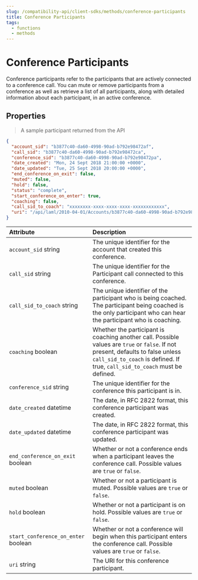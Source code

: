 ```yaml
---
slug: /compatibility-api/client-sdks/methods/conference-participants
title: Conference Participants
tags:
  - functions
  - methods
---
```


# Conference Participants

Conference participants refer to the participants that are actively connected to a conference call. 
You can mute or remove participants from a conference as well as retrieve a list of all participants, 
along with detailed information about each participant, in an active conference.

## Properties

> A sample participant returned from the API

```json
{
  "account_sid": "b3877c40-da60-4998-90ad-b792e98472af",
  "call_sid": "b3877c40-da60-4998-90ad-b792e98472ca",
  "conference_sid": "b3877c40-da60-4998-90ad-b792e98472pa",
  "date_created": "Mon, 24 Sept 2018 21:00:00 +0000",
  "date_updated": "Tue, 25 Sept 2018 20:00:00 +0000",
  "end_conference_on_exit": false,
  "muted": false,
  "hold": false,
  "status": "complete",
  "start_conference_on_enter": true,
  "coaching": false,
  "call_sid_to_coach": "xxxxxxxx-xxxx-xxxx-xxxx-xxxxxxxxxxxx",
  "uri": "/api/laml/2010-04-01/Accounts/b3877c40-da60-4998-90ad-b792e98472af/Conferences/b3877c40-da60-4998-90ad-b792e98472pa/Participants/b3877c40-da60-4998-90ad-b792e98472ca.json"
}
```

| Attribute                                                             | Description                                                                                                                                                                                                     |
| :-------------------------------------------------------------------- | :-------------------------------------------------------------------------------------------------------------------------------------------------------------------------------------------------------------- |
| `account_sid` <span class="optional-arg">string</span>                | The unique identifier for the account that created this conference.                                                                                                                                             |
| `call_sid` <span class="optional-arg">string</span>                   | The unique identifier for the Participant call connected to this conference.                                                                                                                                    |
| `call_sid_to_coach` <span class="optional-arg">string</span>          | The unique identifier of the participant who is being coached. The participant being coached is the only participant who can hear the participant who is coaching.                                              |
| `coaching` <span class="optional-arg">boolean</span>                  | Whether the participant is coaching another call. Possible values are `true` or `false`. If not present, defaults to false unless `call_sid_to_coach` is defined. If true, `call_sid_to_coach` must be defined. |
| `conference_sid` <span class="optional-arg">string</span>             | The unique identifier for the conference this participant is in.                                                                                                                                                |
| `date_created` <span class="optional-arg">datetime</span>             | The date, in RFC 2822 format, this conference participant was created.                                                                                                                                          |
| `date_updated` <span class="optional-arg">datetime</span>             | The date, in RFC 2822 format, this conference participant was updated.                                                                                                                                          |
| `end_conference_on_exit` <span class="optional-arg">boolean</span>    | Whether or not a conference ends when a participant leaves the conference call. Possible values are `true` or `false`.                                                                                          |
| `muted` <span class="optional-arg">boolean</span>                     | Whether or not a participant is muted. Possible values are `true` or `false`.                                                                                                                                   |
| `hold` <span class="optional-arg">boolean</span>                      | Whether or not a participant is on hold. Possible values are `true` or `false`.                                                                                                                                 |
| `start_conference_on_enter` <span class="optional-arg">boolean</span> | Whether or not a conference will begin when this participant enters the conference call. Possible values are `true` or `false`.                                                                                 |
| `uri` <span class="optional-arg">string</span>                        | The URI for this conference participant.                                                                                                                                                                        |

<!-- ### Create an Agent Conference Participant

> Create an Agent Conference Participant

```shell
curl https://example.signalwire.com/api/laml/2010-04-01/Accounts/{AccountSid}/Conferences/{ConferenceSid}/Participants.json \
  -X POST \
  --data-urlencode "From=+13103385674" \
  --data-urlencode "To=+13102439985" \
  -u "YourProjectID:YourAuthToken"
```
> Response `200 OK`

```json
{
  "account_sid": "b3877c40-da60-4998-90ad-b792e98472af",
  "call_sid": "b3877c40-da60-4998-90ad-b792e98472ca",
  "conference_sid": "b3877c40-da60-4998-90ad-b792e98472pa",
  "date_created": "Mon, 24 Sept 2018 21:00:00 +0000",
  "date_updated": "Tue, 25 Sept 2018 20:00:00 +0000",
  "end_conference_on_exit": false,
  "muted": false,
  "hold": false,
  "status": "complete",
  "start_conference_on_enter": true,
  "uri": "/api/laml/2010-04-01/Accounts/b3877c40-da60-4998-90ad-b792e98472af/Conferences/b3877c40-da60-4998-90ad-b792e98472pa/Participants/b3877c40-da60-4998-90ad-b792e98472ca.json",
  "from": null,
  "to": null
}
```

Agent conferences are useful for creating applications that allow agents to speak to your customer base.

Parameter |  |
| :--- | :----------- |
| `AccountSid` <span className="required-arg">Required</span> | The unique identifier for the account that created this conference. |
| `ConferenceSid` <span className="required-arg">Required</span> | The unique identifier for the conference this participant is in. |
| `From` <span className="required-arg">Required</span> | The number that will call the new conference participant. |
| `To` <span className="required-arg">Required</span> | The number that will be added to the conference. |
| `Beep` <span className="optional-arg">Optional</span> | Whether or not a beep will be played to the conference when a participant joins the call. Possible values are **true**, **false**, **onEnter**, or **onExit**. Default is **true**. |
| `CallSidToCoach` <span className="optional-arg">Optional</span> | The unique identifier for the participant that is being **coached**. When a participant is being coached, he/she will be the only participant that can hear what the participant in **coach** mode is saying. |
| `ConferenceRecord` <span className="optional-arg">Optional</span> | Whether or not the conference this participant is joining will be recorded. Possible vales are **true**, **false**, **record-from-start**, or **do-not-record**. Default is **false**. |
| `ConferenceRecordingStatusCallback` <span className="optional-arg">Optional</span> | The URL to request when a conference recording is accessible. |
| `ConferenceRecordingStatusCallbackEvent` <span className="optional-arg">Optional</span> | Which conference recording state changes will trigger a webhook to the URL provided in `ConferenceRecordingStatusCallback`. Possible values are **in-progress**, **completed**, or **failed**. Defaults to **in-progress**, **completed**, **failed**. |
| `ConferenceRecordingStatusCallbackMethod` <span className="optional-arg">Optional</span> | Whether the request to the `ConferenceRecordingStatusCallback` URL is a `GET` or a `POST`. Default is `POST`. |
| `ConferenceStatusCallback` <span className="optional-arg">Optional</span> | The URL to request with the conference events provided in `ConferenceStatusCallbackEvent`. This is set by the first participant to join a conference. |
| `ConferenceStatusCallbackEvent` <span className="optional-arg">Optional</span> | Which conference state changes will trigger a webhook to the URL provided in `ConferenceStatusCallback`. Possible values are **start**, **end**, **join**, **leave**, **mute**, **hold**, and **speaker**. Default is **start** and **end**. |
| `ConferenceStatusCallbackMethod` <span className="optional-arg">Optional</span> | Whether the request to the `ConferenceStatusCallback` URL is a `GET` or a `POST`. Default is `POST`. |
| `ConferenceTrim` <span className="optional-arg">Optional</span> | Whether or not to remove leading and trailing silence from conference recordings. Possible values are **trim-silence** and **do-not-trim**. Default is **trim-silence**. |
| `EarlyMedia` <span className="optional-arg">Optional</span> | Whether an agent can hear the state of the outbound call (i.e. ringing, disconnection). Possible values are **true** or **false**. Default is **true**. |
| `EndConferenceOnExit` <span className="optional-arg">Optional</span> | Whether or not the conference will end when this participant leaves the conference call. Possible values are **true** or **false**. Default is **false**. |
| `MaxParticipants` <span className="optional-arg">Optional</span> | The maximum amount of participants in the agent conference. Possible values are integers from **2-10**, **10** being the default. |
| `Muted` <span className="optional-arg">Optional</span> | Whether or not the participant is muted. Possible values are **true** or **false**. Default is **false**. |
| `Record` <span className="optional-arg">Optional</span> | Whether agents and their conferences are recorded. Possible values are **true** or **false**. Default is **false**. |
| `RecordingChannels` <span className="optional-arg">Optional</span> | The number of recording channels. Possible values are **dual** or **mono**. Default is **mono**. |
| `RecordingStatusCallback` <span className="optional-arg">Optional</span> | The URL to request when a recording is accessible. |
| `RecordingStatusCallbackEvent` <span className="optional-arg">Optional</span> | Which recording state changes will trigger a webhook to the URL provided in `RecordingStatusCallback`. Possible values are **in-progress**, **completed**, or **failed**. Defaults to **in-progress**, **completed**, **failed**. |
| `RecordingStatusCallbackMethod` <span className="optional-arg">Optional</span> | Whether the request to the `RecordingStatusCallback` URL is a `GET` or a `POST`. Default is `POST`. |
| `Region` <span className="optional-arg">Optional</span> | The region where SignalWire should mix the recorded audio. Possible values are **us1**, **ie1**, **de1**, **sg1**, **br1**, **au1**, **jp1**. |
| `SipAuthPassword` <span className="optional-arg">Optional</span> | The SIP authentication password. |
| `SipAuthUsername` <span className="optional-arg">Optional</span> | The SIP authentication username. |
| `StartConferenceOnEnter` <span className="optional-arg">Optional</span> | Whether or not the conference will begin when this participant enters the conference call. Possible values are **true** or **false**. Default is **true**. |
| `StatusCallback` <span className="optional-arg">Optional</span> | The URL to send webhooks to with information on conference events requested by `StatusCallbackEvent`. |
| `StatusCallbackEvent` <span className="optional-arg">Optional</span> | Which conference state changes will trigger a webhook to the URL provided in `StatusCallback`. Possible values are **initiated**, **ringing**, **answered**, and **completed**. Default is **completed**  |
| `StatusCallbackMethod` <span className="optional-arg">Optional</span> | Whether the request to the `StatusCallback` URL is a `GET` or a `POST`. Default is `POST`. |
| `Timeout` <span className="optional-arg">Optional</span> | The time SignalWire will wait before assuming the call has no answer. Max wait time is **600 seconds**. Default is **60 seconds**. |
| `WaitMethod` <span className="optional-arg">Optional</span> | Whether the request to `WaitUrl` is a `GET` or a `POST`. Default is `POST`. |
| `WaitUrl` <span className="optional-arg">Optional</span> | The URL that has wait music to play before a conference begins. | -->

